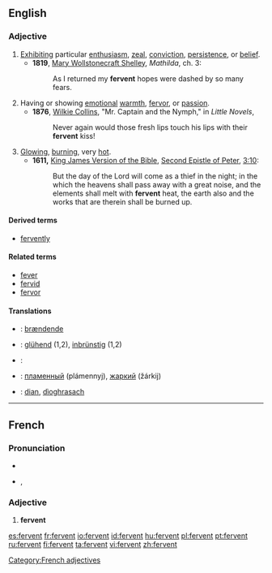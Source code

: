 ==English==

===Adjective===
{{en-adj}}

# [[exhibit|Exhibit]]ing particular [[enthusiasm]], [[zeal]], [[conviction]], [[persistence]], or [[belief]].
#*'''1819''', [[w:Mary Wollstonecraft Shelley|Mary Wollstonecraft Shelley]], ''Mathilda'', ch. 3:
#*:As I returned my '''fervent''' hopes were dashed by so many fears.
# Having or showing [[emotion]]al [[warmth]], [[fervor]], or [[passion]].
#*'''1876''', [[w:Wilkie Collins|Wilkie Collins]], "Mr. Captain and the Nymph," in ''Little Novels'',
#*:Never again would those fresh lips touch his lips with their '''fervent''' kiss!
# [[glowing|Glowing]], [[burning]], very [[hot]].
#* '''1611,''' [[w:King James Version of the Bible|King James Version of the Bible]], [[w:Second Epistle of Peter|Second Epistle of Peter]], [[s:Bible (King James)/2 Peter#Chapter 3|3:10]]:
#*:But the day of the Lord will come as a thief in the night; in the which the heavens shall pass away with a great noise, and the elements shall melt with '''fervent''' heat, the earth also and the works that are therein shall be burned up.

====Derived terms====
* [[fervently]]

====Related terms====
* [[fever]]
* [[fervid]]
* [[fervor]]

====Translations====
{{trans-top|exhibiting particular enthusiasm, zeal, conviction, persistence, or belief}}
{{trans-mid}}
{{trans-bottom}}

{{trans-top|having or showing emotional warmth, fervor, or passion}}
{{trans-mid}}
{{trans-bottom}}

{{trans-top|glowing, burning, very hot}}
{{trans-mid}}
{{trans-bottom}}

{{checktrans-top}}
* {{ttbc|Danish}}: [[brændende]]
* {{ttbc|German}}: [[glühend]] (1,2), [[inbrünstig]] (1,2)
* {{ttbc|Kurdish}}: {{KUchar|[[گه‌رمی]]}}
{{trans-mid}}
* {{ttbc|Russian}}: [[пламенный]] (plámennyj), [[жаркий]] (žárkij)
* {{ttbc|Scottish Gaelic}}: [[dian]], [[dìoghrasach]]
{{trans-bottom}}

----

==French==

===Pronunciation===
* {{audio|Fr-fervent.ogg|audio}}
* {{IPA|lang=fr|/fɛʁ.vɑ̃/}}, {{SAMPA|/fER.vA~/}}

===Adjective===
{{fr-infl-adj|sm=fervent|sf=fervente|pm=fervents|pf=ferventes|smp=fɛʁ.vɑ̃|sfp=fɛʁ.vɑ̃t|pmp=fɛʁ.vɑ̃|pfp=fɛʁ.vɑ̃t}}

# '''fervent'''

[[Category:French adjectives]]

[[es:fervent]]
[[fr:fervent]]
[[io:fervent]]
[[id:fervent]]
[[hu:fervent]]
[[pl:fervent]]
[[pt:fervent]]
[[ru:fervent]]
[[fi:fervent]]
[[ta:fervent]]
[[vi:fervent]]
[[zh:fervent]]